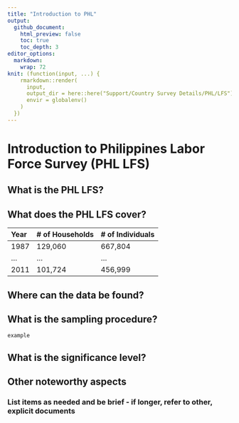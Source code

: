 ```yaml
---
title: "Introduction to PHL"
output: 
  github_document:
    html_preview: false
    toc: true
    toc_depth: 3
editor_options: 
  markdown: 
    wrap: 72
knit: (function(input, ...) {
    rmarkdown::render(
      input,
      output_dir = here::here("Support/Country Survey Details/PHL/LFS"),
      envir = globalenv()
    )
  })
---
```


# Introduction to Philippines Labor Force Survey (PHL LFS)

## What is the PHL LFS?

## What does the PHL LFS cover?

| Year | \# of Households | \# of Individuals |
|:-----|:-----------------|:------------------|
| 1987 | 129,060          | 667,804           |
| ...  | ...              | ...               |
| 2011 | 101,724          | 456,999           |

## Where can the data be found?

## What is the sampling procedure?

    example

## What is the significance level?

## Other noteworthy aspects

### List items as needed and be brief - if longer, refer to other, explicit documents

### 
